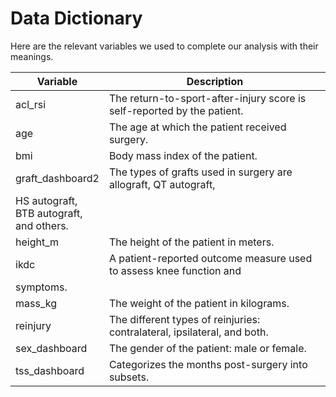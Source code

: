 # Data Dictionary

Here are the relevant variables we used to complete our analysis with their meanings. 


| Variable               | Description                                                             |
|------------------------|-------------------------------------------------------------------------|
| acl_rsi                | The return-to-sport-after-injury score is self-reported by the patient. |
| age                    | The age at which the patient received surgery.                          |
| bmi                    | Body mass index of the patient.                                         |
| graft_dashboard2       | The types of grafts used in surgery are allograft, QT autograft,        
|                          HS autograft, BTB autograft, and others.                                |
| height_m               | The height of the patient in meters.                                    |  
| ikdc                   | A patient-reported outcome measure used to assess knee function and 
|                          symptoms.                                                               |
| mass_kg                | The weight of the patient in kilograms.                                 |
| reinjury               | The different types of reinjuries: contralateral, ipsilateral, and both.|
| sex_dashboard          | The gender of the patient: male or female.                              |
| tss_dashboard          | Categorizes the months post-surgery into subsets.                       |